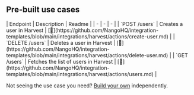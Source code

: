 
## Pre-built use cases

<AccordionGroup>


<Accordion title="Users">
| Endpoint | Description | Readme |
| - | - | - |
| `POST /users` | Creates a user in Harvest | [🔗](https://github.com/NangoHQ/integration-templates/blob/main/integrations/harvest/actions/create-user.md) |
| `DELETE /users` | Deletes a user in Harvest | [🔗](https://github.com/NangoHQ/integration-templates/blob/main/integrations/harvest/actions/delete-user.md) |
| `GET /users` | Fetches the list of users in Harvest | [🔗](https://github.com/NangoHQ/integration-templates/blob/main/integrations/harvest/actions/users.md) |
</Accordion>

</AccordionGroup>

<Tip>Not seeing the use case you need? [Build your own](https://nango.dev/slack) independently.</Tip>
